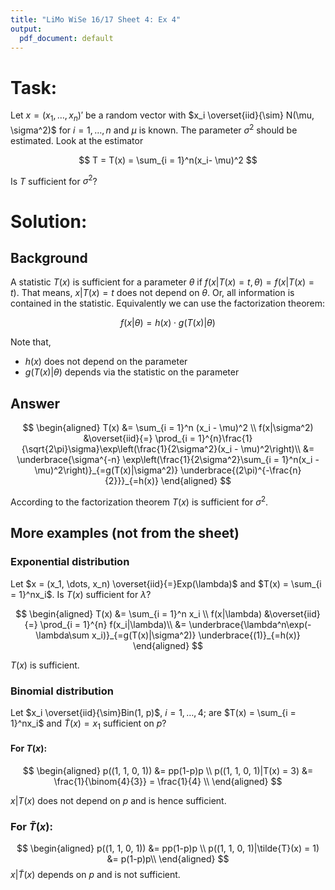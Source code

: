 ```yaml
---
title: "LiMo WiSe 16/17 Sheet 4: Ex 4"
output:
  pdf_document: default
---
```


# Task:


Let $x = (x_1, \dots , x_n)'$ be a random vector with $x_i \overset{iid}{\sim} N(\mu, \sigma^2)$ for $i = 1, \dots, n$ and $\mu$ is
known. The parameter $\sigma^2$ should be estimated. Look at the estimator

$$
T = T(x) = \sum_{i = 1}^n(x_i- \mu)^2
$$

Is $T$ sufficient for $\sigma^2$?

# Solution:

## Background

A statistic $T(x)$ is sufficient for a parameter $\theta$ if $f(x|T(x) = t, \theta) = f(x|T(x) = t)$. That means, $x|T(x) = t$ does not depend on $\theta$. Or, all information is contained in the statistic. Equivalently we can use the factorization theorem:

$$
f(x|\theta) = h(x) \cdot g(T(x)|\theta)
$$

Note that, 

- $h(x)$ does not depend on the parameter
- $g(T(x)|\theta)$ depends via the statistic on the parameter

## Answer

$$
\begin{aligned}
T(x) &= \sum_{i = 1}^n (x_i - \mu)^2 \\
f(x|\sigma^2) &\overset{iid}{=} \prod_{i = 1}^{n}\frac{1}{\sqrt{2\pi}\sigma}\exp\left(\frac{1}{2\sigma^2}(x_i - \mu)^2\right)\\
&= \underbrace{\sigma^{-n} \exp\left(\frac{1}{2\sigma^2}\sum_{i = 1}^n(x_i - \mu)^2\right)}_{=g(T(x)|\sigma^2)}
\underbrace{(2\pi)^{-\frac{n}{2}}}_{=h(x)}
\end{aligned}
$$

According to the factorization theorem $T(x)$ is sufficient for $\sigma^2$.

## More examples (not from the sheet)

### Exponential distribution

Let $x = (x_1, \dots, x_n) \overset{iid}{=}Exp(\lambda)$ and $T(x) = \sum_{i = 1}^nx_i$. Is $T(x)$ sufficient for $\lambda$?

$$
\begin{aligned}
T(x) &= \sum_{i = 1}^n x_i  \\
f(x|\lambda) &\overset{iid}{=} \prod_{i = 1}^{n} f(x_i|\lambda)\\
&= \underbrace{\lambda^n\exp(-\lambda\sum x_i)}_{=g(T(x)|\sigma^2)}
\underbrace{(1)}_{=h(x)}
\end{aligned}
$$

$T(x)$ is sufficient.

### Binomial distribution

Let $x_i \overset{iid}{\sim}Bin(1, p)$, $i = 1, \dots, 4$; are $T(x) = \sum_{i = 1}^nx_i$ and $\tilde{T}(x) = x_1$ sufficient on $p$?

#### For $T(x)$:

$$
\begin{aligned}
p((1, 1, 0, 1)) &= pp(1-p)p \\
p((1, 1, 0, 1)|T(x) = 3) &= \frac{1}{\binom{4}{3}} = \frac{1}{4} \\
\end{aligned}
$$

$x|T(x)$ does not depend on $p$ and is hence sufficient.

### For $\tilde{T}(x)$:
$$
\begin{aligned}
p((1, 1, 0, 1)) &= pp(1-p)p \\
p((1, 1, 0, 1)|\tilde{T}(x) = 1) &= p(1-p)p\\
\end{aligned}
$$
$x|\tilde{T}(x)$ depends on $p$ and is not sufficient.